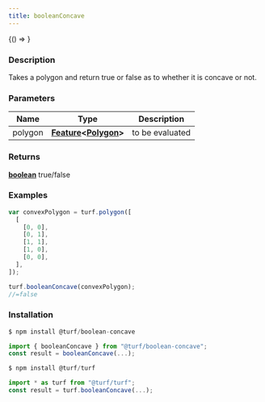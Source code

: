```yaml
---
title: booleanConcave
---
```



<!-- Expose turf as global var for experimenting in the browser console -->

<BrowserOnly>{() => <WindowTurfGlobal turf={turf} />}</BrowserOnly>

### Description

Takes a polygon and return true or false as to whether it is concave or not.

### Parameters

| Name    | Type                                                                                                                           | Description     |
| ------- | ------------------------------------------------------------------------------------------------------------------------------ | --------------- |
| polygon | **[Feature](https://tools.ietf.org/html/rfc7946#section-3.2)\<[Polygon](https://tools.ietf.org/html/rfc7946#section-3.1.6)\>** | to be evaluated |

### Returns

**[boolean](https://developer.mozilla.org/docs/Web/JavaScript/Reference/Global_Objects/Boolean)** true/false

### Examples

```javascript
var convexPolygon = turf.polygon([
  [
    [0, 0],
    [0, 1],
    [1, 1],
    [1, 0],
    [0, 0],
  ],
]);

turf.booleanConcave(convexPolygon);
//=false
```

### Installation

```javascript
$ npm install @turf/boolean-concave

import { booleanConcave } from "@turf/boolean-concave";
const result = booleanConcave(...);
```

```javascript
$ npm install @turf/turf

import * as turf from "@turf/turf";
const result = turf.booleanConcave(...);
```
